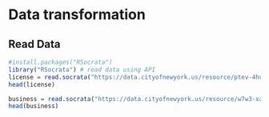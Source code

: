 # Data transformation

## Read Data
```r
#install.packages("RSocrata")
library("RSocrata") # read data using API
license = read.socrata("https://data.cityofnewyork.us/resource/ptev-4hud.json?$where=start_date between '2017-01-01' and '2021-05-01' and city='NEW YORK'")
head(license)
```


```r
business = read.socrata("https://data.cityofnewyork.us/resource/w7w3-xahh.json?$where=lic_expir_dd between '2020-01-01' and '2021-05-01' and address_state='NY' and license_status='Active'")
head(business)
```



